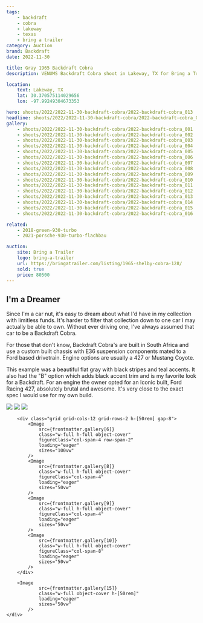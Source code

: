 ```yaml
---
tags:
    - backdraft
    - cobra
    - lakeway
    - texas
    - bring a trailer
category: Auction
brand: Backdraft
date: 2022-11-30

title: Gray 1965 Backdraft Cobra
description: VENUMS Backdraft Cobra shoot in Lakeway, TX for Bring a Trailer

location:
    text: Lakeway, TX
    lat: 30.370575114029656
    lon: -97.99249304673353

hero: shoots/2022/2022-11-30-backdraft-cobra/2022-backdraft-cobra_013
headline: shoots/2022/2022-11-30-backdraft-cobra/2022-backdraft-cobra_010
gallery:
    - shoots/2022/2022-11-30-backdraft-cobra/2022-backdraft-cobra_001
    - shoots/2022/2022-11-30-backdraft-cobra/2022-backdraft-cobra_002
    - shoots/2022/2022-11-30-backdraft-cobra/2022-backdraft-cobra_003
    - shoots/2022/2022-11-30-backdraft-cobra/2022-backdraft-cobra_004
    - shoots/2022/2022-11-30-backdraft-cobra/2022-backdraft-cobra_005
    - shoots/2022/2022-11-30-backdraft-cobra/2022-backdraft-cobra_006
    - shoots/2022/2022-11-30-backdraft-cobra/2022-backdraft-cobra_007
    - shoots/2022/2022-11-30-backdraft-cobra/2022-backdraft-cobra_008
    - shoots/2022/2022-11-30-backdraft-cobra/2022-backdraft-cobra_009
    - shoots/2022/2022-11-30-backdraft-cobra/2022-backdraft-cobra_010
    - shoots/2022/2022-11-30-backdraft-cobra/2022-backdraft-cobra_011
    - shoots/2022/2022-11-30-backdraft-cobra/2022-backdraft-cobra_012
    - shoots/2022/2022-11-30-backdraft-cobra/2022-backdraft-cobra_013
    - shoots/2022/2022-11-30-backdraft-cobra/2022-backdraft-cobra_014
    - shoots/2022/2022-11-30-backdraft-cobra/2022-backdraft-cobra_015
    - shoots/2022/2022-11-30-backdraft-cobra/2022-backdraft-cobra_016

related:
    - 2018-green-930-turbo
    - 2021-porsche-930-turbo-flachbau

auction:
    site: Bring a Trailer
    logo: bring-a-trailer
    url: https://bringatrailer.com/listing/1965-shelby-cobra-128/
    sold: true
    price: 80500
---
```



## I'm a Dreamer

Since I'm a car nut, it's easy to dream about what I'd have in my collection with limitless funds. It's harder to filter that collection down to one car I may actually be able to own. Without ever driving one, I've always assumed that car to be a Backdraft Cobra.

For those that don't know, Backdraft Cobra's are built in South Africa and use a custom built chassis with E36 suspension components mated to a Ford based drivetrain. Engine options are usually a 427 or Mustang Coyote.

This example was a beautiful flat gray with black stripes and teal accents. It also had the "B" option which adds black accent trim and is my favorite look for a Backdraft. For an engine the owner opted for an Iconic built, Ford Racing 427, absolutely brutal and awesome. It's very close to the exact spec I would use for my own build.

<Gallery>
    <div class="flex flex-col gap-8">
        <div class="grid grid-cols-12 h-[100rem] gap-8">
            <Image
                src={frontmatter.gallery[3]}
                class="w-full h-full object-cover"
                figureClass="col-span-12"
                loading="eager"
                sizes="100vw"
            />
            <Image
                src={frontmatter.gallery[4]}
                class="w-full h-full object-cover"
                figureClass="col-span-8"
                loading="eager"
                sizes="50vw"
            />
            <Image
                src={frontmatter.gallery[7]}
                class="w-full h-full object-cover"
                figureClass="col-span-4"
                loading="eager"
                sizes="50vw"
            />
        </div>

        <div class="grid grid-cols-12 grid-rows-2 h-[50rem] gap-8">
            <Image
                src={frontmatter.gallery[6]}
                class="w-full h-full object-cover"
                figureClass="col-span-4 row-span-2"
                loading="eager"
                sizes="100vw"
            />
            <Image
                src={frontmatter.gallery[8]}
                class="w-full h-full object-cover"
                figureClass="col-span-4"
                loading="eager"
                sizes="50vw"
            />
            <Image
                src={frontmatter.gallery[9]}
                class="w-full h-full object-cover"
                figureClass="col-span-4"
                loading="eager"
                sizes="50vw"
            />
            <Image
                src={frontmatter.gallery[10]}
                class="w-full h-full object-cover"
                figureClass="col-span-8"
                loading="eager"
                sizes="50vw"
            />
        </div>

        <Image
                src={frontmatter.gallery[15]}
                class="w-full object-cover h-[50rem]"
                loading="eager"
                sizes="50vw"
            />
    </div>

</Gallery>

